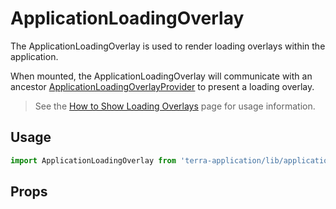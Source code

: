 
# ApplicationLoadingOverlay

The ApplicationLoadingOverlay is used to render loading overlays within the application.

When mounted, the ApplicationLoadingOverlay will communicate with an ancestor
[ApplicationLoadingOverlayProvider](/components/terra-application/application/reference/components/application-loading-overlay-provider) to
present a loading overlay.

> See the [How to Show Loading Overlays](/components/terra-application/application/how-to/show-loading-overlays) page for usage information.

## Usage

```jsx
import ApplicationLoadingOverlay from 'terra-application/lib/application-loading-overlay';
```

## Props

<ApplicationLoadingOverlayProps />
